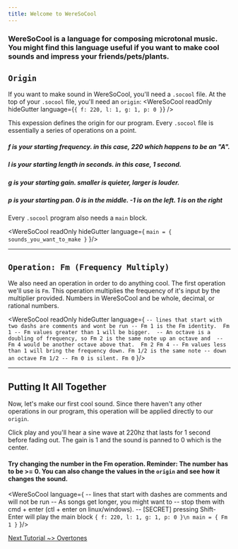 ```yaml
---
title: Welcome to WereSoCool
---
```


### WereSoCool is a language for composing microtonal music. You might find this language useful if you want to make cool sounds and impress your friends/pets/plants. 

## `Origin` 

If you want to make sound in WereSoCool, you'll need a `.socool` file. At the top of your `.socool` file, you'll need an `origin`:
<WereSoCool
  readOnly
  hideGutter
  language={`{ f: 220, l: 1, g: 1, p: 0 }`}
/>

This expession defines the origin for our program. Every `.socool` file is essentially a series of operations on a point. 

##### f is your starting frequency. in this case, 220 which happens to be an "A".
##### l is your starting length in seconds. in this case, 1 second.
##### g is your starting gain. smaller is quieter, larger is louder.
##### p is your starting pan. 0 is in the middle. -1 is on the left. 1 is on the right 


Every `.socool` program also needs a `main` block. 

<WereSoCool
  readOnly
  hideGutter
  language={
`main = {
  sounds_you_want_to_make
}`
}/>

---

## `Operation: Fm (Frequency Multiply)` 
We also need an operation in order to do anything cool. The first operation we'll use is `Fm`. This operation multiplies the frequency of it's input by the multiplier provided. Numbers in WereSoCool and be whole, decimal, or rational numbers. 

<WereSoCool
  readOnly
  hideGutter
  language={
`-- lines that start with two dashs are comments and wont be run
-- Fm 1 is the Fm identity. 
Fm 1
-- Fm values greater than 1 will be bigger. 
-- An octave is a doubling of frequency, so Fm 2 is the same note up an octave and 
-- Fm 4 would be another octave above that. 
Fm 2
Fm 4
-- Fm values less than 1 will bring the frequency down. Fm 1/2 is the same note
-- down an octave
Fm 1/2
-- Fm 0 is silent.
Fm 0`
}/>

---

## Putting It All Together

Now, let's make our first cool sound. Since there haven't any other operations in our program, this operation will be applied directly to our `origin`.

Click play and you'll hear a sine wave at 220hz that lasts for 1 second before fading out. The gain is 1 and the sound is panned to 0 which is the center. 

#### Try changing the number in the Fm operation. Reminder: The number has to be >= 0. You can also change the values in the `origin` and see how it changes the sound.

<WereSoCool language={
-- lines that start with dashes are comments and will not be run
-- As songs get longer, you might want to 
-- stop them with cmd + enter (ctl + enter on linux/windows).
-- [SECRET] pressing Shift-Enter will play the main block
`{ f: 220, l: 1, g: 1, p: 0 }\n
main = {
  Fm 1
}`
}/>

[Next Tutorial ~> Overtones](/posts/overtones)
